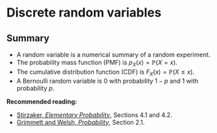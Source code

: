 # Discrete random variables  {#L09-discrete-rv}

<!--

## What is a random variable?  {#rv}

Let's consider again the case of rolling two dice. We know that the sample space is the set of pairs of numbers between 1 and 6.
But if we are rolling the two dice as part of a board game, we might only care about the *total* score on the two dice, and the actual the two individual dice scores might be irrelevant. Let us wrote write $X$ for the total score. This $X$ is a sort of "numerical summary" of the experiment. Probabilists call such a numerical summary a **random variable**.

One we've defined this random variable $X$, it can be easier to work with $X$ than with sample spaces and events. For example, if we want to know the probability that our two dice rolls add up to 5, it's more convenient to write
\[ \mathbb P(X = 5) \]
rather than
\[ \mathbb P(A) \quad \text{where} \quad A = \big\{ (1,4), (2,3), (3,2), (4,1) \big\} . \]
The probability that $X = 5$ is $\mathbb P(X = 5) = \frac{4}{36} = \frac{1}{9}$. We might also be interested in other things about the total score $X$, like what the average total score over many pairs if dice rolls is.

The good news is that, once we have properly set up our random variable $X$, we can often then choose to ignore things like the sample space, the probability measure, and individual events.

Random variables are typically given capital letters from late in the alphabet, like $X$, $Y$, $Z$. Values that those random variables take are often given the lower-case equivalent, like $x$, $y$, $z$.

This idea of a random variable as a numerical summary of an experiment is how we *think* about random variables when solving problems. On the other hand, as mathematicians, we also want to define carefully what a random variable is as a mathematical object. We'll discuss that now (but if you find the next couple of paragraphs difficult to follow, you won't miss much if you skip them).

In this formal mathematical view, our experiment of rolling two dice is represented by a sample space
  \[  \Omega = \big\{ \boldsymbol\omega = (\omega_1, \omega_2) : \omega_1, \omega_2 \in \{1,2,3,4,5,6\} \big\}  \]
of pairs $\boldsymbol\omega = (\omega_1, \omega_2)$ of numbers from 1 to 6, where $\omega_1$ represents the first dice roll and $\omega_2$ the second dice roll.
The random variable $X$ is the score on the first dice plus the score on the second dice -- that is,
\[ X(\boldsymbol\omega) = \omega_1 + \omega_2 . \]
In other words, $X$ is a *function* which takes in a sample outcome $\boldsymbol\omega \in \Omega$ and outputs a real number $X = X(\boldsymbol\omega) = \omega_1 + \omega_2$.



::: {.definition}
Let $\Omega$ be a sample space. Then a **random variable** is a function $X$ from $\Omega$ to the real numbers $\mathbb R$; that is, to each sample outcome $\omega$ it assigns a real number $X(\omega)$.

Expressions like $\mathbb P(X = x)$ or $\mathbb P(X \in A)$ should be understood as representing more formal probabilities
\[ \mathbb P \big( \{\omega : X(\omega) = x \}\big) \quad \text{or} \quad \mathbb P \big( \{\omega : X(\omega) \in A \}\big)  . \]
:::

It's useful to have a notation for the values a random variable can take.

\newcommand{\Range}{\operatorname{Range}}

::: {.definition}
The set of values a random variable $X$ can take is called its **range**, $\Range(X) = \{X(\omega) : \omega \in \Omega \}$.
:::

So, for example, the range of the dice total $X$ is $\Range(X) = \{2, 3, \dots, 12\}$, because those are the possible outcome from the sum of two dice rolls.

Random variables that we will consider in this module will be one of two types:

* **Discrete random variables** have a range that is a collection of discrete separate counts, so $\Range(X)$ is finite (like the dice total being an integer between 2 and 12) or countably infinite (like the positive integers). Discrete random variables can be used as models for "count data".
* **Continuous random variables** have a range that is a continuum of slowly varying measurements, so $\Range(X)$ is uncountably infinite (like the real numbers, the positive real numbers, or the interval $[0,1]$). Continuous random variables can be used as models for "measurement data".

For this week and the two weeks after, we will look at discrete random variables; later in Lectures 15 to 17 we will look at continuous random variables.


## Probability mass function  {#pmf}


We now consider only discrete random variables $X$, where the range $\Range(X)$ is finite or countably infinite. To fully understand a discrete random variable $X$, we need only understand the probabilities $p(x) = \mathbb P(X = x)$. These are captured by the probability mass function.

::: {.definition}
For a discrete random variable $X$, its **probability mass function** (or **PMF**) is the function $p_X$ where 
\[ p_X(x) = \mathbb P(X = x)  \qquad \text{for $x \in \Range(X)$.} \]
(When the random variable $X$ is obvious from context, we'll just write $p(x)$ without the subscript.)
:::

Once we have the PMF, then Axiom 3 tells us that for any set $A$, we have
\[ \mathbb P(X \in A) = \sum_{x \in A} \mathbb P(X = x) = \sum_{x \in A} p(x) . \]
(Recall that the symbol $\in$ means "is an element of", or just "is in" for short.) So the probability that $X$ is in some set $A$ can be found by simply adding up $p(x)$ for all the values $x$ in $A$. Thus the PMF $p(x)$ is the only thing we need to know.


::: {.example}
Consider tossing a biased coin, that is Heads with probability $p$ and Tails with probability $1-p$. Let $X = 1$ if the coin lands Heads, and $X = 0$ if the coin lands Tails. The PMF $p_X$ of this random variable is given by
\[ p_X(0) = 1 - p \qquad p_X(1) = p . \]

We could alternatively think of the same random variable $X$ as representing the result of an experiment, where $X = 1$ represents a success, with probability $p_X(1) = p$, and $X = 0$ represents a failure, with probability $p_X(0) = 1 - p$.

A random variable $X$ with this PMF is called a **Bernoulli trial** (or a "Bernoulli random variable", or is said to "follow the Bernoulli distribution" -- after the seventeenth-century Swiss mathematician [Jacob Bernoulli](https://mathshistory.st-andrews.ac.uk/Biographies/Bernoulli_Jacob/)). We use the notation $X \sim \text{Bern}(p)$ for short.
:::

::: {.example}
Let $X$ being the sum of two dice rolls. As this is a classical probability problem, the probability $p(x)$ of rolling a total of $x$ is $n(x) / 36$, where $n(x)$ is the number of ways of rolling a total of $x$. So, for example, there is only one way $(1,1)$ of rolling a total of 2, so $p(2) = \frac1{36}$, but there are 5 ways of rolling a 6: $(1,5), (2,4), (3, 3), (4, 2), (5, 1)$; so $p(5) = \frac5{36}$.

The PMF $p$ of $X$ is given by

| $x$ | $2$ | $3$ | $4$ | $5$ | $6$ | $7$ |
|:--:|:--:|:--:|:--:|:--:|:--:|:--:|
| $p(x)$ | $\frac{1}{36}$ | $\frac{2}{36}$ | $\frac{3}{36}$ | $\frac{4}{36}$ | $\frac{5}{36}$ | $\frac{6}{36}$ |

| $x$ | $\cdots$ | $8$ | $9$ | $10$ | $11$ | $12$ |
|:--:|:--:|:--:|:--:|:--:|:--:|:--:|
| $p(x)$ | $\cdots$ | $\frac{5}{36}$ | $\frac{4}{36}$ | $\frac{3}{36}$ | $\frac{2}{36}$ | $\frac{1}{36}$ |

```r
x <- 2:12
prob <- c(1:6, 5:1)/36

plot(x, prob, type = "h", xlab = "dice total, x", ylab = "probability mass function, p(x)", xlim = c(0, 15), ylim = c(0,0.2), col = "blue", lwd=3)
```
:::



Note that since $p(x) = \mathbb P(X = x)$ is a probability, it must be greater than or equal to 0, by Axiom 1. Further, if we add up $p(x)$ we get
\[ \sum_{x} p(x) =  \sum_{x \in \Range(X)} \mathbb P(X = x) = \mathbb P\big(X \in \Range(X)\big)  =  \mathbb P(\Omega) = 1,  \]
by Axiom 2.
Hence we have the following:

::: {.theorem}
Let $X$ be a discrete random variable, and let $p_X$ be its PMF. Then

* $p_X(x) \geq 0$ for all $x \in \Range(X)$;
* ${\displaystyle \sum_{x \in \Range(X)} p_X(x) = 1}$.
:::

## Cumulative distribution function {#cdf}

Sometimes it is useful to know the probability a random variable $X$ is less or equal to than some value $x$. This is captured by the **cumulative distribution function** (or **CDF**) $F_X$, where
\[ F_X(x) = \mathbb P(X \leq x) = \sum_{y \leq x} p_X(y) \qquad \text{for $x \in \mathbb R$.}  \]

::: {.example}
Let $X \sim \text{Bern}(p)$ be a Bernoulli random variable with success probability $p$. It's impossible for the outcome to be less than 0; it is at least 0 but strictly less than 1 only if it equals 0, which happens with probability $p(0) = 1-p$; and it is certain to at most 1. So its CDF $F$ is
\[ F(x) = \begin{cases} 0 & \text{for $x < 0$} \\
                      1-p & \text{for $0 \leq x < 1$} \\
                      1   & \text{for $x \geq 1$} . \end{cases} \]
:::

::: {.example}
If $X$ is the sum of two dice rolls, then the CDF $F$ is given by adding up the PMF. So, for example:

* If $x < 2$, then $F(x) = 0$, because it's not possible to have $X \leq x < 2$. 
* If $2 \leq x < 3$, then $F(x) = p(2) = \frac{1}{36}$, because $X = 2$ is the only outcome with $X \leq x < 3$.
* If $3 \leq x < 4$, then $F(x) = p(2) + p(3) = \frac{1}{36} + \frac{2}{35} = \frac{3}{36}$, as $X = 2$ or $3$ are the only outcomes with $X \leq x$.
* ...
* If $x \geq 12$, then $F(x) = 1$, because we always have $X \leq 12 \leq x$.

| $x \in {}$ | $(-\infty, 2)$ | $[2,3)$ | $[3,4)$ | $[4,5)$ | $\cdots$ | $[11,12)$ | $[12, \infty)$ |
|:--:|:--:|:--:|:--:|:--:|:--:|:--:|:--:|
| $F(x)$ | $0$ | $\frac{1}{36}$ | $\frac{3}{36}$ | $\frac{5}{36}$ | $\cdots$ | $\frac{35}{36}$ | $1$ |

```r
x <- 2:12
prob <- c(1:6, 5:1)/36
cdf <- cumsum(prob)

plot(c(-1,x, 16), c(0, cdf, 1), type = "n", xlab = "x", ylab = "cumulative distribution function, F(x)", xlim = c(0, 15), ylim = c(0,1), col = "blue", lwd = 2)
abline(h = 1, col = "grey", lty = 2)
points(c(-1,x, 16), c(0, cdf, 1), type = "s", col = "blue", lwd = 2)
```

Note that the CDF is a "step function" that starts at 0, then jumps up suddenly at each of the values $2, 3, \dots, 12$, finally ending up at 1.
:::

For any random variable $X$ with CDF $F$,

* if $x$ is smaller than everything in the $\Range(X)$, then $F(x) = 0$, because $X$ cannot be that small;
* if $x$ is greater than everything in the $\Range(X)$, then $F(x) = 1$, because $X$ cannot be any bigger than that;
* $F(x)$ is increasing in $x$, because the probability you are less than $x$ gets bigger as $x$ gets bigger.

-->



## Summary  {#summary-L09 .unnumbered}

::: {.mysummary}
* A random variable is a numerical summary of a random experiment.
* The probability mass function (PMF) is $p_X(x) = \mathbb P(X = x)$.
* The cumulative distribution function (CDF) is $F_X(x) = \mathbb P(X  \leq x)$.
* A Bernoulli random variable is 0 with probability $1-p$ and 1 with probability $p$.
:::

**Recommended reading:**

* [Stirzaker, *Elementary Probability*](https://leeds.primo.exlibrisgroup.com/permalink/44LEE_INST/13rlbcs/alma991013131349705181), Sections 4.1 and 4.2.
* [Grimmett and Welsh, *Probability*](https://leeds.primo.exlibrisgroup.com/permalink/44LEE_INST/13rlbcs/alma991002938669705181), Section 2.1.


<!--
Here, $X$ is an example of what we call a **random variable**. A random variable can be thought of as a numerical summary of an experiment (like the total summarising the two individual dice rolls). But by considering the random variable directly, it often means we don't have to worry so much about exactly what the sample space is, or what probability measure is being used, or which sample outcomes are in a particular event. This often makes our life easier when thinking about probability problems.



The formal definition of a random variable is as a function that turns the outcome into this numerical summary.
-->

<!--
This formal definition of a random variable as a function was summarised by my own first-year probability lecturer as "There's only two things you need to know about the definition of a random variable: first, it's not random; second, it's not a variable."

However, the way we actually *think* about random variables *is* as random and is as variables. In this more informal way of thinking, a random variable is a variable that can take different values with different probabilities -- just as the total of the two dice can be 2 with probability $\frac{1}{36}$, or the value 3 with probability $\frac{2}{36}$, and so on.
-->